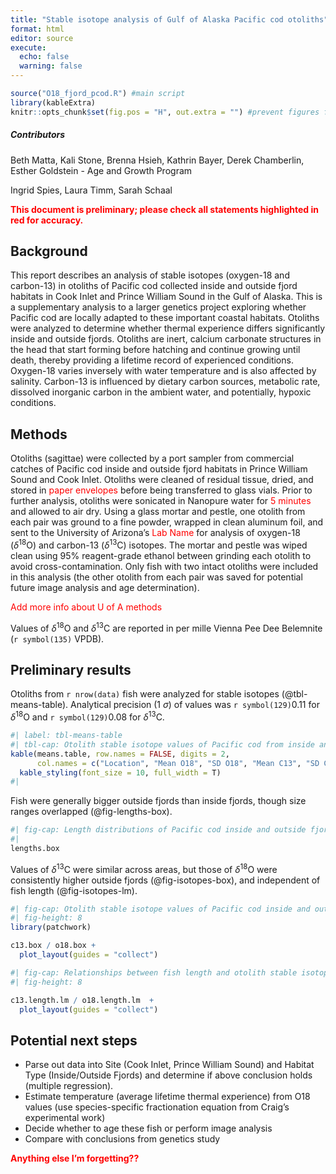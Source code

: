 ```yaml
---
title: "Stable isotope analysis of Gulf of Alaska Pacific cod otoliths"
format: html
editor: source
execute: 
  echo: false
  warning: false
---
```


```r

source("O18_fjord_pcod.R") #main script
library(kableExtra)
knitr::opts_chunk$set(fig.pos = "H", out.extra = "") #prevent figures from floating

```

##### Contributors

Beth Matta, Kali Stone, Brenna Hsieh, Kathrin Bayer, Derek Chamberlin, Esther Goldstein - Age and Growth Program

Ingrid Spies, Laura Timm, Sarah Schaal

[**This document is preliminary; please check all statements highlighted in red for accuracy.**]{style="color:red;"}

## Background

This report describes an analysis of stable isotopes (oxygen-18 and carbon-13) in otoliths of Pacific cod collected inside and outside fjord habitats in Cook Inlet and Prince William Sound in the Gulf of Alaska. This is a supplementary analysis to a larger genetics project exploring whether Pacific cod are locally adapted to these important coastal habitats. Otoliths were analyzed to determine whether thermal experience differs significantly inside and outside fjords. Otoliths are inert, calcium carbonate structures in the head that start forming before hatching and continue growing until death, thereby providing a lifetime record of experienced conditions. Oxygen-18 varies inversely with water temperature and is also affected by salinity. Carbon-13 is influenced by dietary carbon sources, metabolic rate, dissolved inorganic carbon in the ambient water, and potentially, hypoxic conditions.

## Methods

Otoliths (sagittae) were collected by a port sampler from commercial catches of Pacific cod inside and outside fjord habitats in Prince William Sound and Cook Inlet. Otoliths were cleaned of residual tissue, dried, and stored in [paper envelopes]{style="color:red;"} before being transferred to glass vials. Prior to further analysis, otoliths were sonicated in Nanopure water for [5 minutes]{style="color:red;"} and allowed to air dry. Using a glass mortar and pestle, one otolith from each pair was ground to a fine powder, wrapped in clean aluminum foil, and sent to the University of Arizona's [Lab Name]{style="color:red;"} for analysis of oxygen-18 ($\delta$^18^O) and carbon-13 ($\delta$^13^C) isotopes. The mortar and pestle was wiped clean using 95% reagent-grade ethanol between grinding each otolith to avoid cross-contamination. Only fish with two intact otoliths were included in this analysis (the other otolith from each pair was saved for potential future image analysis and age determination).

[Add more info about U of A methods]{style="color:red;"}

Values of $\delta$^18^O and $\delta$^13^C are reported in per mille Vienna Pee Dee Belemnite (`r symbol(135)` VPDB).

## Preliminary results

Otoliths from `r nrow(data)` fish were analyzed for stable isotopes (@tbl-means-table). Analytical precision (1 $\sigma$) of values was `r symbol(129)`0.11 for $\delta$^18^O and `r symbol(129)`0.08 for $\delta$^13^C.

```r
#| label: tbl-means-table
#| tbl-cap: Otolith stable isotope values of Pacific cod from inside and outside fjords in Cook Inlet (CI) and Prince William Sound (PWS)
kable(means.table, row.names = FALSE, digits = 2,
      col.names = c("Location", "Mean O18", "SD O18", "Mean C13", "SD C13", "Count")) %>% 
  kable_styling(font_size = 10, full_width = T)
#|

```

Fish were generally bigger outside fjords than inside fjords, though size ranges overlapped (@fig-lengths-box).

```r
#| fig-cap: Length distributions of Pacific cod inside and outside fjords in Cook Inlet (CI) and Prince William Sound (PWS).
#| 
lengths.box

```

Values of $\delta$^13^C were similar across areas, but those of $\delta$^18^O were consistently higher outside fjords (@fig-isotopes-box), and independent of fish length (@fig-isotopes-lm).

```r
#| fig-cap: Otolith stable isotope values of Pacific cod inside and outside fjords in Cook Inlet (CI) and Prince William Sound (PWS).
#| fig-height: 8
library(patchwork)

c13.box / o18.box +
  plot_layout(guides = "collect")

```

```r
#| fig-cap: Relationships between fish length and otolith stable isotopes of Pacific cod inside and outside fjords in Cook Inlet (CI) and Prince William Sound (PWS).
#| fig-height: 8

c13.length.lm / o18.length.lm  +
  plot_layout(guides = "collect")

```

## Potential next steps

-   Parse out data into Site (Cook Inlet, Prince William Sound) and Habitat Type (Inside/Outside Fjords) and determine if above conclusion holds (multiple regression).
-   Estimate temperature (average lifetime thermal experience) from O18 values (use species-specific fractionation equation from Craig's experimental work)
-   Decide whether to age these fish or perform image analysis
-   Compare with conclusions from genetics study

[**Anything else I'm forgetting??**]{style="color:red;"}
